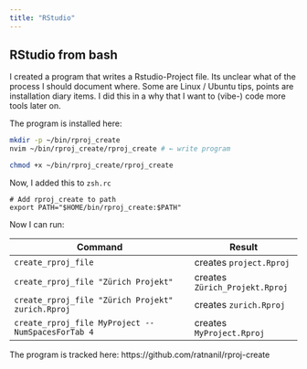 ```yaml
---
title: "RStudio"
---
```


## RStudio from bash

I created a program that writes a Rstudio-Project file. Its unclear what of the process I should document where. Some are Linux / Ubuntu tips, points are installation diary items. I did this in a why that I want to (vibe-) code more tools later on.

The program is installed here:

```bash
mkdir -p ~/bin/rproj_create
nvim ~/bin/rproj_create/rproj_create # ← write program

chmod +x ~/bin/rproj_create/rproj_create
```

Now, I added this to `zsh.rc`

```
# Add rproj_create to path
export PATH="$HOME/bin/rproj_create:$PATH"
```


Now I can run:

| Command                                           | Result                         |
| ------------------------------------------------- | ------------------------------ |
| `create_rproj_file`                               | creates `project.Rproj`        |
| `create_rproj_file "Zürich Projekt"`              | creates `Zürich_Projekt.Rproj` |
| `create_rproj_file "Zürich Projekt" zurich.Rproj` | creates `zurich.Rproj`         |
| `create_rproj_file MyProject --NumSpacesForTab 4` | creates `MyProject.Rproj`      |


The program is tracked here: https://github.com/ratnanil/rproj-create

